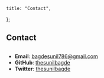 
    title: "Contact",
};

## Contact

## <Contact />

-   **Email**: <a className="text-blue-500 hover:text-blue-800" href="mailto:bagdesunil786@gmail.com">bagdesunil786@gmail.com</a>
-   **GitHub**: <a className="text-blue-500 hover:text-blue-800" href="https://github.com/thesunilbagde">thesunilbagde</a>
-   **Twitter**: <a className="text-blue-500 hover:text-blue-800" href="https://twitter.com/thesunilbagde">thesunilbagde</a>

<Newsletter />
